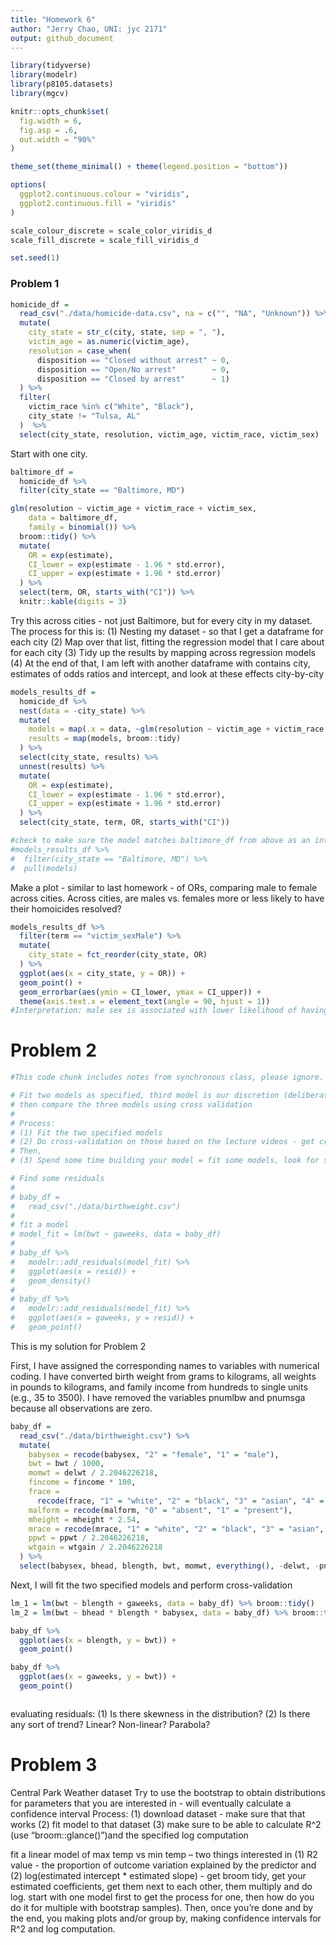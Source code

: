 ```yaml
---
title: "Homework 6"
author: "Jerry Chao, UNI: jyc 2171"
output: github_document
---
```


```r
library(tidyverse)
library(modelr)
library(p8105.datasets)
library(mgcv)

knitr::opts_chunk$set(
  fig.width = 6,
  fig.asp = .6,
  out.width = "90%"
)

theme_set(theme_minimal() + theme(legend.position = "bottom"))

options(
  ggplot2.continuous.colour = "viridis",
  ggplot2.continuous.fill = "viridis"
)

scale_colour_discrete = scale_color_viridis_d
scale_fill_discrete = scale_fill_viridis_d

set.seed(1)
```

### Problem 1

```r
homicide_df =
  read_csv("./data/homicide-data.csv", na = c("", "NA", "Unknown")) %>% 
  mutate(
    city_state = str_c(city, state, sep = ", "),
    victim_age = as.numeric(victim_age),
    resolution = case_when(
      disposition == "Closed without arrest" ~ 0,
      disposition == "Open/No arrest"        ~ 0,
      disposition == "Closed by arrest"      ~ 1)
  ) %>%
  filter(
    victim_race %in% c("White", "Black"),
    city_state != "Tulsa, AL"
  )  %>% 
  select(city_state, resolution, victim_age, victim_race, victim_sex)
```

Start with one city.

```r
baltimore_df =
  homicide_df %>% 
  filter(city_state == "Baltimore, MD")

glm(resolution ~ victim_age + victim_race + victim_sex,
    data = baltimore_df,
    family = binomial()) %>% 
  broom::tidy() %>% 
  mutate(
    OR = exp(estimate),
    CI_lower = exp(estimate - 1.96 * std.error),
    CI_upper = exp(estimate + 1.96 * std.error)
  ) %>% 
  select(term, OR, starts_with("CI")) %>% 
  knitr::kable(digits = 3)
```

Try this across cities - not just Baltimore, but for every city in my dataset.
The process for this is:
(1) Nesting my dataset - so that I get a dataframe for each city
(2) Map over that list, fitting the regression model that I care about for each city
(3) Tidy up the results by mapping across regression models
(4) At the end of that, I am left with another dataframe with contains city, estimates of odds ratios and intercept, and look at these effects city-by-city

```r
models_results_df =
  homicide_df %>% 
  nest(data = -city_state) %>% 
  mutate(
    models = map(.x = data, ~glm(resolution ~ victim_age + victim_race + victim_sex, data = .x, family = binomial())),
    results = map(models, broom::tidy)
  ) %>% 
  select(city_state, results) %>% 
  unnest(results) %>% 
  mutate(
    OR = exp(estimate),
    CI_lower = exp(estimate - 1.96 * std.error),
    CI_upper = exp(estimate + 1.96 * std.error)
  ) %>% 
  select(city_state, term, OR, starts_with("CI"))

#check to make sure the model matches baltimore_df from above as an intermediate check
#models_results_df %>% 
#  filter(city_state == "Baltimore, MD") %>% 
#  pull(models) 
```

Make a plot - similar to last homework - of ORs, comparing male to female across cities.  Across cities, are males vs. females more or less likely to have their homoicides resolved?

```r
models_results_df %>% 
  filter(term == "victim_sexMale") %>% 
  mutate(
    city_state = fct_reorder(city_state, OR)
  ) %>% 
  ggplot(aes(x = city_state, y = OR)) +
  geom_point() +
  geom_errorbar(aes(ymin = CI_lower, ymax = CI_upper)) +
  theme(axis.text.x = element_text(angle = 90, hjust = 1))
#Interpretation: male sex is associated with lower likelihood of having homicides resolved compared to females
```

# Problem 2

```r
#This code chunk includes notes from synchronous class, please ignore.  Thanks.

# Fit two models as specified, third model is our discretion (deliberately open ended)
# then compare the three models using cross validation
# 
# Process:
# (1) Fit the two specified models
# (2) Do cross-validation on those based on the lecture videos - get cross-validation to work on this new dataset
# Then,
# (3) Spend some time building your model = fit some models, look for statistical significant, look at residuals, etc.  Your model should be better than the first model, maybe better than the 3-way interaction model

# Find some residuals
# 
# baby_df =
#   read_csv("./data/birthweight.csv")
# 
# fit a model
# model_fit = lm(bwt ~ gaweeks, data = baby_df)
# 
# baby_df %>% 
#   modelr::add_residuals(model_fit) %>% 
#   ggplot(aes(x = resid)) +
#   geom_density()
# 
# baby_df %>% 
#   modelr::add_residuals(model_fit) %>% 
#   ggplot(aes(x = gaweeks, y = resid)) +
#   geom_point()
```

This is my solution for Problem 2

First, I have assigned the corresponding names to variables with numerical coding. I have converted birth weight from grams to kilograms, all weights in pounds to kilograms, and family income from hundreds to single units (e.g., 35 to 3500).  I have removed the variables pnumlbw and pnumsga because all observations are zero.
```r
baby_df =
  read_csv("./data/birthweight.csv") %>% 
  mutate(
    babysex = recode(babysex, "2" = "female", "1" = "male"),
    bwt = bwt / 1000,
    momwt = delwt / 2.2046226218,
    fincome = fincome * 100,
    frace = 
      recode(frace, "1" = "white", "2" = "black", "3" = "asian", "4" = "puerto rican", "8" = "other", "9" = "unknown"),
    malform = recode(malform, "0" = "absent", "1" = "present"),
    mheight = mheight * 2.54,
    mrace = recode(mrace, "1" = "white", "2" = "black", "3" = "asian", "4" = "puerto rican", "8" = "other"),
    ppwt = ppwt / 2.2046226218,
    wtgain = wtgain / 2.2046226218
  ) %>% 
  select(babysex, bhead, blength, bwt, momwt, everything(), -delwt, -pnumlbw, -pnumsga)
```

Next, I will fit the two specified models and perform cross-validation 
```r
lm_1 = lm(bwt ~ blength + gaweeks, data = baby_df) %>% broom::tidy()
lm_2 = lm(bwt ~ bhead * blength * babysex, data = baby_df) %>% broom::tidy()

baby_df %>% 
  ggplot(aes(x = blength, y = bwt)) +
  geom_point()

baby_df %>% 
  ggplot(aes(x = gaweeks, y = bwt)) +
  geom_point()
```

```r

```

evaluating residuals:
(1) Is there skewness in the distribution?
(2) Is there any sort of trend?  Linear?  Non-linear?  Parabola?

# Problem 3
Central Park Weather dataset
Try to use the bootstrap to obtain distributions for parameters that you are interested in - will eventually calculate a confidence interval
Process:
(1) download dataset - make sure that that works
(2) fit model to that dataset
(3) make sure to be able to calculate R^2 (use "broom::glance()")and the specified log computation

fit a linear model of max temp vs min temp -- two things interested in (1) R2 value - the proportion of outcome variation explained by the predictor and (2) log(estimated intercept * estimated slope) - get broom tidy, get your estimated coefficients, get them next to each other, them multiply and do log.  start with one model first to get the process for one, then how do you do it for multiple with bootstrap samples).  Then, once you're done and by the end, you making plots and/or group by, making confidence intervals for R^2 and log computation.

